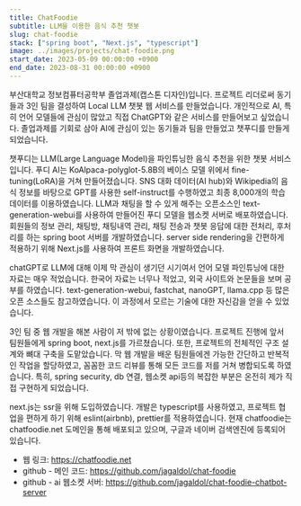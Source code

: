 ```yaml
---
title: ChatFoodie
subtitle: LLM을 이용한 음식 추천 챗봇
slug: chat-foodie
stack: ["spring boot", "Next.js", "typescript"]
image: ../images/projects/chat-foodie.png
start_date: 2023-05-09 00:00:00 +0900
end_date: 2023-08-31 00:00:00 +0900
---
```


부산대학교 정보컴퓨터공학부 졸업과제(캡스톤 디자인)입니다. 프로젝트 리더로써 동기들과 3인 팀을 결성하여 Local LLM 챗봇 웹 서비스를 만들었습니다. 개인적으로 AI, 특히 언어 모델들에 관심이 많았고 직접 ChatGPT와 같은 서비스를 만들어보고 싶었습니다. 졸업과제를 기회로 삼아 AI에 관심이 있는 동기들과 팀을 만들었고 챗푸디를 만들게 되었습니다.

챗푸디는 LLM(Large Language Model)을 파인튜닝한 음식 추천을 위한 챗봇 서비스입니다. 푸디 AI는 KoAlpaca-polyglot-5.8B의 베이스 모델 위에서 fine-tuning(LoRA)을 거쳐 만들어졌습니다. SNS 대화 데이터(AI hub)와 Wikipedia의 음식 정보를 바탕으로 GPT를 사용한 self-instruct를 수행하였고 최종 8,000개의 학습 데이터를 이용하였습니다. LLM과 채팅을 할 수 있게 해주는 오픈소스인 text-generation-webui를 사용하여 만들어진 푸디 모델을 웹소켓 서버로 배포하였습니다. 회원들의 정보 관리, 채팅방, 채팅내역 관리, 채팅 전송과 챗봇 응답에 대한 전처리, 후처리를 하는 spring boot 서버를 개발하였습니다. server side rendering을 간편하게 적용하기 위해 Next.js를 사용하여 프론트 화면을 개발하였습니다.

chatGPT로 LLM에 대해 이제 막 관심이 생기던 시기여서 언어 모델 파인튜닝에 대한 자료는 매우 적었습니다. 한국어 자료는 너무나 적었고, 외국 사이트와 논문들을 보며 공부를 하였습니다. text-generation-webui, fastchat, nanoGPT, llama.cpp 등 많은 오픈 소스들도 참고하였습니다. 이 과정에서 모르는 기술에 대한 자신감을 얻을 수 있었습니다.

3인 팀 중 웹 개발을 해본 사람이 저 밖에 없는 상황이였습니다. 프로젝트 진행에 앞서 팀원들에게 spring boot, next.js를 가르쳤습니다. 또한, 프로젝트의 전체적인 구조 설계와 뼈대 구축을 도맡았습니다. 막 웹 개발을 배운 팀원들에겐 가능한 간단하고 반복적인 작업을 할당하였고, 꼼꼼한 코드 리뷰를 통해 모든 코드를 저를 거쳐 병합되도록 하였습니다. 특히, spring security, db 연결, 웹소켓 api등의 복잡한 부분은 온전히 제가 직접 구현하게 되었습니다.

next.js는 ssr을 위해 도입하였습니다. 개발은 typescript를 사용하였고, 프로젝트 협업을 편하게 하기 위해 eslint(airbnb), prettier를 적용하였습니다. 현재 chatfoodie는 chatfoodie.net 도메인을 통해 배포되고 있으며, 구글과 네이버 검색엔진에 등록되어있습니다.

- 웹 링크: https://chatfoodie.net
- github - 메인 코드: https://github.com/jagaldol/chat-foodie
- github - ai 웹소켓 서버: https://github.com/jagaldol/chat-foodie-chatbot-server